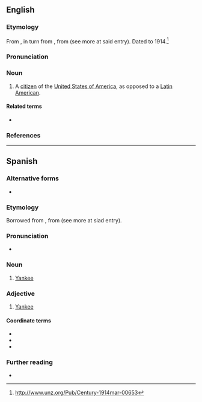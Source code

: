 ==English==

===Etymology===
From {{bor|en|es|-}}, in turn from {{der|en|en|Yankee}}, from {{der|en|nl|-}} (see more at said entry). Dated to 1914.<ref>http://www.unz.org/Pub/Century-1914mar-00653</ref>

===Pronunciation===
{{rfp|en}}

===Noun===
{{en-noun}}

# {{lb|en|sometimes|derogatory}} A [[citizen]] of the [[United States of America]], as opposed to a [[Latin America]]n.

====Related terms====
* {{l|en|Yankee}}

===References===
<references />

----

==Spanish==

===Alternative forms===
* {{alter|es|yankee|yanki}}

===Etymology===
Borrowed from {{bor|es|en|Yankee}}, from {{der|en|nl|-}} (see more at siad entry).

===Pronunciation===
* {{es-IPA}}

===Noun===
{{es-noun|mf}}

# [[Yankee]] {{gloss|native or inhabitant of the U.S.}}

===Adjective===
{{es-adj}}

# [[Yankee]]

====Coordinate terms====
* {{l|es|estadounidense}}
* {{l|es|gringo}}
* {{l|es|norteamericano}}

===Further reading===
* {{R:DRAE 2001}}
